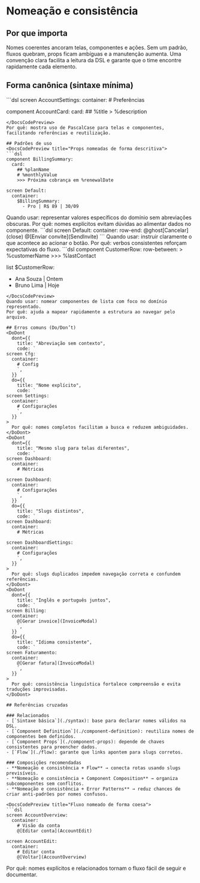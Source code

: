 # Nomeação e consistência

## Por que importa
Nomes coerentes ancoram telas, componentes e ações. Sem um padrão, fluxos quebram, props ficam ambíguas e a manutenção aumenta. Uma convenção clara facilita a leitura da DSL e garante que o time encontre rapidamente cada elemento.

## Forma canônica (sintaxe mínima)
<DocsCodePreview title="Convenções de nomes para telas e componentes">
```dsl
screen AccountSettings:
  container:
    # Preferências

component AccountCard:
  card:
    ## %title
    > %description
```
</DocsCodePreview>
Por quê: mostra uso de PascalCase para telas e componentes, facilitando referências e reutilização.

## Padrões de uso
<DocsCodePreview title="Props nomeadas de forma descritiva">
```dsl
component BillingSummary:
  card:
    ## %planName
    # %monthlyValue
    >>> Próxima cobrança em %renewalDate

screen Default:
  container:
    $BillingSummary:
      - Pro | R$ 89 | 30/09
```
</DocsCodePreview>
Quando usar: representar valores específicos do domínio sem abreviações obscuras.
Por quê: nomes explícitos evitam dúvidas ao alimentar dados no componente.

<DocsCodePreview title="Ações com verbos no infinitivo">
```dsl
screen Default:
  container:
    row-end:
      @ghost[Cancelar](close)
      @[Enviar convite](SendInvite)
```
</DocsCodePreview>
Quando usar: instruir claramente o que acontece ao acionar o botão.
Por quê: verbos consistentes reforçam expectativas do fluxo.

<DocsCodePreview title="Listas com componentes semânticos">
```dsl
component CustomerRow:
  row-between:
    > %customerName
    >>> %lastContact

list $CustomerRow:
  - Ana Souza | Ontem
  - Bruno Lima | Hoje
```
</DocsCodePreview>
Quando usar: nomear componentes de lista com foco no domínio representado.
Por quê: ajuda a mapear rapidamente a estrutura ao navegar pelo arquivo.

## Erros comuns (Do/Don’t)
<DoDont
  dont={{
    title: "Abreviação sem contexto",
    code: `
screen Cfg:
  container:
    # Config
    `,
  }}
  do={{
    title: "Nome explícito",
    code: `
screen Settings:
  container:
    # Configurações
    `,
  }}
>
  Por quê: nomes completos facilitam a busca e reduzem ambiguidades.
</DoDont>
<DoDont
  dont={{
    title: "Mesmo slug para telas diferentes",
    code: `
screen Dashboard:
  container:
    # Métricas

screen Dashboard:
  container:
    # Configurações
    `,
  }}
  do={{
    title: "Slugs distintos",
    code: `
screen Dashboard:
  container:
    # Métricas

screen DashboardSettings:
  container:
    # Configurações
    `,
  }}
>
  Por quê: slugs duplicados impedem navegação correta e confundem referências.
</DoDont>
<DoDont
  dont={{
    title: "Inglês e português juntos",
    code: `
screen Billing:
  container:
    @[Gerar invoice](InvoiceModal)
    `,
  }}
  do={{
    title: "Idioma consistente",
    code: `
screen Faturamento:
  container:
    @[Gerar fatura](InvoiceModal)
    `,
  }}
>
  Por quê: consistência linguística fortalece compreensão e evita traduções improvisadas.
</DoDont>

## Referências cruzadas

### Relacionados
- [`Sintaxe básica`](./syntax): base para declarar nomes válidos na DSL.
- [`Component Definition`](./component-definition): reutiliza nomes de componentes bem definidos.
- [`Component Props`](./component-props): depende de chaves consistentes para preencher dados.
- [`Flow`](./flow): garante que links apontem para slugs corretos.

### Composições recomendadas
- **Nomeação e consistência + Flow** → conecta rotas usando slugs previsíveis.
- **Nomeação e consistência + Component Composition** → organiza subcomponentes sem conflitos.
- **Nomeação e consistência + Error Patterns** → reduz chances de criar anti-padrões por nomes confusos.

<DocsCodePreview title="Fluxo nomeado de forma coesa">
```dsl
screen AccountOverview:
  container:
    # Visão da conta
    @[Editar conta](AccountEdit)

screen AccountEdit:
  container:
    # Editar conta
    @[Voltar](AccountOverview)
```
</DocsCodePreview>
Por quê: nomes explícitos e relacionados tornam o fluxo fácil de seguir e documentar.

